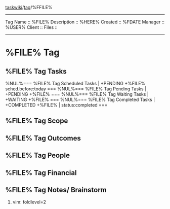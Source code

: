 [[index|taskwiki]]/[[../tag/index|tag]]/%FFILE%
----
Tag Name	:: %FILE%
Description	::  %HERE%
Created		:: %FDATE
Manager		:: %USER%
Client		:: 
Files		:: 
----


= %FILE% Tag =

== %FILE% Tag Tasks ==
%NUL%=== %FILE% Tag Scheduled Tasks | +PENDING +%FILE% sched.before:today ===
%NUL%=== %FILE% Tag Pending Tasks | +PENDING +%FILE% ===
%NUL%=== %FILE% Tag Waiting Tasks | +WAITING +%FILE% ===
%NUL%=== %FILE% Tag Completed Tasks | +COMPLETED +%FILE% | status:completed ===

== %FILE% Tag Scope ==

== %FILE% Tag Outcomes ==

== %FILE% Tag People ==

== %FILE% Tag Financial ==

== %FILE% Tag Notes/ Brainstorm ==


# vim: foldlevel=2
